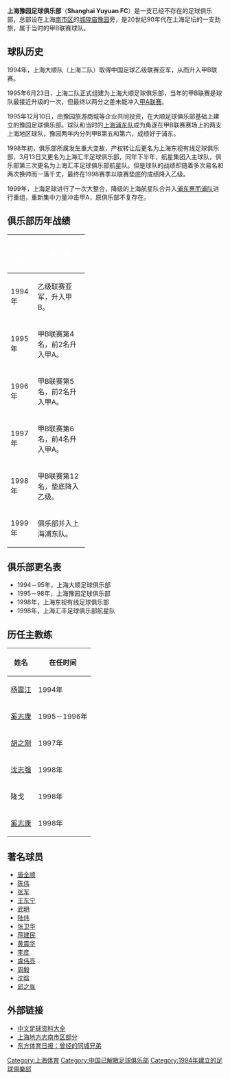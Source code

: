 {{Football club infobox | 
  clubname = 上海豫园队 |
  image    = [[File:ShanghaiYuyuanFC.JPEG|160px]] |
  fullname = 上海豫园足球俱乐部 |
  founded  = 1994年 |
  dissolved = 1999年 |
  ground   = [[江湾体育场|江湾体育场]]|
  capacity =  |
  chairman =  |
  manager  =  |
  league   = [[中国足球甲B联赛|中国足球甲B联赛]] |
  season   =  |
  position =  |
  pattern_la1=|pattern_b1=|pattern_ra1=|
  leftarm1=FFFFFF|body1=FFFFFF|rightarm1=FFFFFF|shorts1=FFFFFF|socks1=FFFFFF|
  pattern_la2=|pattern_b2=|pattern_ra2=|
 }}

'''上海豫园足球俱乐部'''（'''Shanghai Yuyuan FC'''）是一支已经不存在的足球俱乐部，总部设在上海[[南市区|南市区]]的[[上海城隍廟|城隍庙]][[豫园|豫园]]旁，是20世纪90年代在上海足坛的一支劲旅，属于当时的甲B联赛球队。

== 球队历史 ==
1994年，上海大顺队（上海二队）取得中国足球乙级联赛亚军，从而升入甲B联赛。

1995年6月23日，上海二队正式组建为上海大顺足球俱乐部，当年的甲B联赛是球队最接近升级的一次，但最终以两分之差未能冲入[[甲A联赛|甲A联赛]]。

1995年12月10日，由豫园旅游商城等企业共同投资，在大顺足球俱乐部基础上建立的豫园足球俱乐部。球队和当时的[[陕西宝荣足球俱乐部|上海浦东队]]成为角逐在甲B联赛赛场上的两支上海地区球队，豫园两年内分列甲B第五和第六，成绩好于浦东。

1998年初，俱乐部所属发生重大变故，产权转让后更名为上海东视有线足球俱乐部，3月13日又更名为上海汇丰足球俱乐部，同年下半年，航星集团入主球队，俱乐部第三次更名为上海汇丰足球俱乐部航星队。但是球队的战绩却随着多次易名和两次换帅而一落千丈，最终在1998赛季以联赛垫底的成绩降入乙级。

1999年，上海足球进行了一次大整合，降级的上海航星队合并入[[上海浦东足球俱乐部|浦东惠而浦队]]进行重组，重新集中力量冲击甲A，原俱乐部不复存在。

== 俱乐部历年战绩 ==
{| width=60%
|- bgcolor=EE0000
!width=10%|<font color="white"> '''年　份'''
!width=50%|<font color="white"> '''事　件'''
|-bgcolor=#FFF68F
|1994年  
|乙级联赛亚军，升入甲B。
|-bgcolor=#FFF68F
|1995年  
|甲B联赛第4名，前2名升入甲A。
|-bgcolor=#FFF68F
|1996年  
|甲B联赛第5名，前2名升入甲A。
|-bgcolor=#FFF68F
|1997年 
|甲B联赛第6名，前4名升入甲A。
|-bgcolor=#FFF68F
|1998年   
|甲B联赛第12名，垫底降入乙级。
|-bgcolor=#FFF68F
|1999年   
|俱乐部并入上海浦东队。

|}

== 俱乐部更名表 ==
*1994－95年，上海大顺足球俱乐部
*1995－98年，上海豫园足球俱乐部
*1998年，上海东视有线足球俱乐部
*1998年，上海汇丰足球俱乐部航星队

== 历任主教练 ==
{|class = 'wikitable'
!姓名
!在任时间
|-
|[[杨震江|杨震江]]||1994年
|-
|[[奚志康|奚志康]]||1995－1996年
|-
|[[胡之刚|胡之刚]]||1997年
|-
|[[沈志强|沈志强]]||1998年
|-
|{{flagicon|URU}}隆戈||1998年
|-
|[[奚志康|奚志康]]||1998年
|}

== 著名球员 ==
* [[唐全顺|唐全顺]]
* [[陈伟|陈伟]]
* [[张军_(足球运动员)|张军]]
* [[王东宁_(足球运动员)|王东宁]]
* [[武明|武明]]
* [[陆炜|陆炜]]
* [[张卫华_(足球运动员)|张卫华]]
* [[蒋建民|蒋建民]]
* [[黄震华|黄震华]]
* [[李彦_(足球运动员)|李彦]]
* [[虞伟亮|虞伟亮]] 
* [[周毅_(足球运动员)|周毅]]
* [[沈晗|沈晗]]
* [[邱之胤|邱之胤]]

== 外部链接 ==
*[https://web.archive.org/web/20080415231654/http://zuqiuziliao.cn/ 中文足球资料大全]
*[http://www.shtong.gov.cn/newsite/node2/node19828/node19829/node19879/node64421/userobject1ai68997.html 上海地方志南市区部分]{{Wayback|url=http://www.shtong.gov.cn/newsite/node2/node19828/node19829/node19879/node64421/userobject1ai68997.html |date=20160326000326 }}
*[https://web.archive.org/web/20060714205700/http://www.sportsonline.com.cn/GB/channel23/20030701/158542.html 东方体育日报：曾经的同城兄弟]

[[Category:上海体育|Category:上海体育]]
[[Category:中国已解散足球俱乐部|Category:中国已解散足球俱乐部]]
[[Category:1994年建立的足球俱樂部|Category:1994年建立的足球俱樂部]]